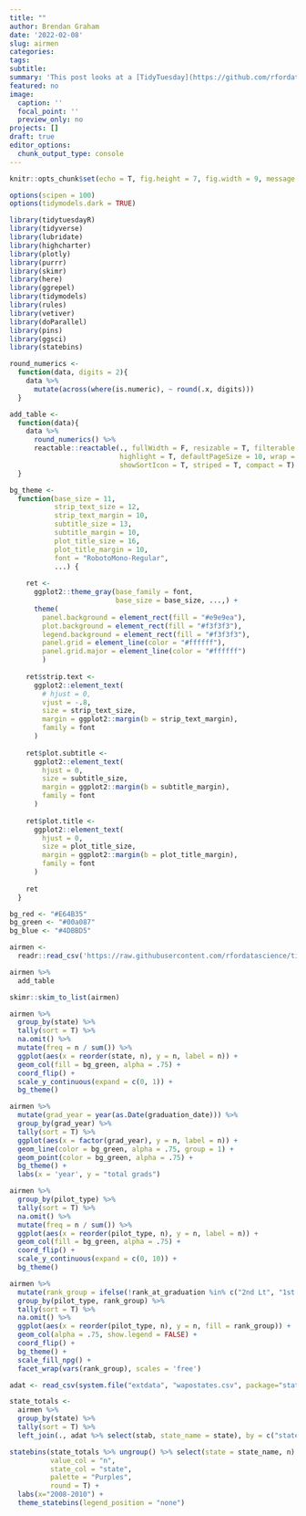 ```yaml
---
title: ""
author: Brendan Graham
date: '2022-02-08'
slug: airmen
categories: 
tags:
subtitle: 
summary: 'This post looks at a [TidyTuesday](https://github.com/rfordatascience/tidytuesday) data set about'
featured: no
image:
  caption: ''
  focal_point: ''
  preview_only: no
projects: []
draft: true 
editor_options: 
  chunk_output_type: console
---
```


```r
knitr::opts_chunk$set(echo = T, fig.height = 7, fig.width = 9, message = FALSE, warning = FALSE)

options(scipen = 100)
options(tidymodels.dark = TRUE) 

library(tidytuesdayR)
library(tidyverse)
library(lubridate)
library(highcharter)
library(plotly)
library(purrr)
library(skimr)
library(here)
library(ggrepel)
library(tidymodels)
library(rules)
library(vetiver)
library(doParallel)
library(pins)
library(ggsci)
library(statebins)

round_numerics <- 
  function(data, digits = 2){
    data %>%
      mutate(across(where(is.numeric), ~ round(.x, digits)))
  }

add_table <- 
  function(data){
    data %>%
      round_numerics() %>%
      reactable::reactable(., fullWidth = F, resizable = T, filterable = T, 
                           highlight = T, defaultPageSize = 10, wrap = FALSE,
                           showSortIcon = T, striped = T, compact = T)
  }

bg_theme <- 
  function(base_size = 11,
           strip_text_size = 12,
           strip_text_margin = 10,
           subtitle_size = 13,
           subtitle_margin = 10,
           plot_title_size = 16,
           plot_title_margin = 10,
           font = "RobotoMono-Regular",
           ...) {
    
    ret <-
      ggplot2::theme_gray(base_family = font,
                          base_size = base_size, ...,) +
      theme(
        panel.background = element_rect(fill = "#e9e9ea"),
        plot.background = element_rect(fill = "#f3f3f3"),
        legend.background = element_rect(fill = "#f3f3f3"),
        panel.grid = element_line(color = "#ffffff"),
        panel.grid.major = element_line(color = "#ffffff")
        )
    
    ret$strip.text <-
      ggplot2::element_text(
        # hjust = 0,
        vjust = -.8,
        size = strip_text_size,
        margin = ggplot2::margin(b = strip_text_margin),
        family = font
      )
    
    ret$plot.subtitle <-
      ggplot2::element_text(
        hjust = 0,
        size = subtitle_size,
        margin = ggplot2::margin(b = subtitle_margin),
        family = font
      )
    
    ret$plot.title <-
      ggplot2::element_text(
        hjust = 0,
        size = plot_title_size,
        margin = ggplot2::margin(b = plot_title_margin),
        family = font
      )
    
    ret
  }

bg_red <- "#E64B35"
bg_green <- "#00a087"
bg_blue <- "#4DBBD5"

airmen <- 
  readr::read_csv('https://raw.githubusercontent.com/rfordatascience/tidytuesday/master/data/2022/2022-02-08/airmen.csv')

```


```r

airmen %>%
  add_table 

skimr::skim_to_list(airmen)

```

```r

airmen %>% 
  group_by(state) %>% 
  tally(sort = T) %>%
  na.omit() %>%
  mutate(freq = n / sum()) %>%
  ggplot(aes(x = reorder(state, n), y = n, label = n)) + 
  geom_col(fill = bg_green, alpha = .75) + 
  coord_flip() + 
  scale_y_continuous(expand = c(0, 1)) + 
  bg_theme() 

airmen %>% 
  mutate(grad_year = year(as.Date(graduation_date))) %>% 
  group_by(grad_year) %>% 
  tally(sort = T) %>%
  ggplot(aes(x = factor(grad_year), y = n, label = n)) + 
  geom_line(color = bg_green, alpha = .75, group = 1) + 
  geom_point(color = bg_green, alpha = .75) + 
  bg_theme() +
  labs(x = 'year', y = "total grads")

airmen %>% 
  group_by(pilot_type) %>% 
  tally(sort = T) %>%
  na.omit() %>%
  mutate(freq = n / sum()) %>%
  ggplot(aes(x = reorder(pilot_type, n), y = n, label = n)) + 
  geom_col(fill = bg_green, alpha = .75) + 
  coord_flip() + 
  scale_y_continuous(expand = c(0, 10)) + 
  bg_theme() 

airmen %>% 
  mutate(rank_group = ifelse(!rank_at_graduation %in% c("2nd Lt", "1st Lt", "Flight Officer"), "other", rank_at_graduation)) %>%
  group_by(pilot_type, rank_group) %>% 
  tally(sort = T) %>%
  na.omit() %>%
  ggplot(aes(x = reorder(pilot_type, n), y = n, fill = rank_group)) + 
  geom_col(alpha = .75, show.legend = FALSE) + 
  coord_flip() + 
  bg_theme() +
  scale_fill_npg() +
  facet_wrap(vars(rank_group), scales = 'free')

adat <- read_csv(system.file("extdata", "wapostates.csv", package="statebins"))

state_totals <- 
  airmen %>% 
  group_by(state) %>% 
  tally(sort = T) %>%
  left_join(., adat %>% select(stab, state_name = state), by = c("state" = "stab"))

statebins(state_totals %>% ungroup() %>% select(state = state_name, n) %>% as.data.frame(), 
          value_col = "n",
          state_col = "state",
          palette = "Purples",
          round = T) +
  labs(x="2008-2010") +
  theme_statebins(legend_position = "none") 

```




